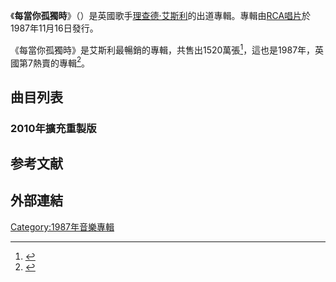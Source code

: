 {{NoteTA
|G1=Show
|G2=Music
|1=zh-tw:瑞克·艾斯里; zh-cn:理查德·艾斯利; zh-hk:力克·艾斯里; zh-mo:力克·艾斯里; zh-sg:理查德·艾斯利;
|2=zh-tw:瑞克; zh-cn:理查德; zh-hk:力克; zh-mo:力克; zh-sg:理查德;
|3=zh-tw:艾斯里; zh-cn:艾斯利; zh-hk:艾斯里; zh-mo:艾斯里; zh-sg:艾斯利;}}
{{Infobox album
| name = 每當你孤獨時
| original_name = ''{{lang|en|Whenever You Need Somebody}}''
| type         = studio
| artist       = [[理查德·艾斯利|理查德·艾斯利]]
| cover        = Whenever You Need Somebody by Rick Astley.png
| caption      = 
| alt          = 
| released     = {{start date|1987|11|16}}
| studio       = PWL工作室
| genre        = <!-- All of these genres are sourced. Do not add genres without sources. -->
* [[流行_(音樂類型)|流行]]
* [[流行舞曲|流行舞曲]]
| length       = {{duration|m=39|s=52}}
| label        = [[RCA唱片|RCA唱片]]
| producer     = {{hlist|{{le|史塔克·艾特肯·瓦特爾曼|Stock Aitken Waterman}}|{{le|菲爾·哈定 (製作人)|Phil Harding (producer)|菲爾·哈定}}|伊恩·庫爾諾|Daize Washbourn}}
| next_title   = {{le|擁我入懷|Hold Me in Your Arms (album)}}
| next_year    = 1988
| misc         = {{Singles
  | name        = 每當你孤獨時
  | type        = studio
  | single1     = [[Never_Gonna_Give_You_Up|Never Gonna Give You Up]]
  | single1date = 1987年7月27日
  | single2     = {{le|每當你孤獨時 (歌曲)|Whenever You Need Somebody (song)|每當你孤獨時}}
  | single2date = 1987年10月31日
  | single3     = {{le|When I Fall in Love|When I Fall in Love#Rick Astley version}} / [[My_Arms_Keep_Missing_You|My Arms Keep Missing You]]
  | single3date = 1987年11月30日
  | single4     = [[Together_Forever_(歌曲)|Together Forever]]
  | single4date = 1988年1月12日
  | single5     = {{le|It Would Take a Strong Strong Man}}
  | single5date = 1988年4月5日
  | single6     = [[Don't_Say_Goodbye_(理查德·艾斯利歌曲)|Don't Say Goodbye]]
  | single6date = 1988年12月20日
  }}
}}

《'''每當你孤獨時'''》（{{lang-en|''Whenever You Need Somebody''}}）是英國歌手[[理查德·艾斯利|理查德·艾斯利]]的出道專輯。專輯由[[RCA唱片|RCA唱片]]於1987年11月16日發行。

《每當你孤獨時》是艾斯利最暢銷的專輯，共售出1520萬張<ref>{{cite web |url=http://www.rickastley.co.uk/biography/biography.html |title=Biography |website=Rickastley.co.uk |accessdate=2010-02-10 |language=en |deadurl=no |archiveurl=https://web.archive.org/web/20100210092804/http://www.rickastley.co.uk/biography/biography.html |archivedate=2010-02-10 }}</ref>，這也是1987年，英國第7熱賣的專輯<ref>{{cite web |url=http://www.everyhit.com/chartalb4.html |title=Top Albums of 1987 |website=everyHit.com |accessdate=2008-03-31 |language=en |deadurl=no |archiveurl=https://web.archive.org/web/20080331051610/http://www.everyhit.com/chartalb4.html |archivedate=2008-03-31}}</ref>。

==曲目列表==
{{Track listing
| headline = 《每當你孤獨時》
| total_length = 39:52

| title1 = [[Never_Gonna_Give_You_Up|Never Gonna Give You Up]]
| length1 = 3:35

| title2 = {{le|每當你孤獨時 (歌曲)|Whenever You Need Somebody (song)|每當你孤獨時}}
| length2 = 3:52

| title3 = [[Together_Forever_(歌曲)|Together Forever]]
| length3 = 3:24

| title4 = {{le|It Would Take a Strong Strong Man}}
| length4 = 3:39

| title5 = The Love Has Gone
| length5 = 4:20

| title6 = [[Don't_Say_Goodbye_(理查德·艾斯利歌曲)|Don't Say Goodbye]]
| length6 = 4:11

| title7 = Slipping Away
| length7 = 3:52

| title8 = No More Looking for Love
| length8 = 3:10

| title9 = You Move Me
| length9 = 3:40

| title10 = {{le|When I Fall in Love|When I Fall in Love#Rick Astley version}}
| length10 = 2:59
}}

===2010年擴充重製版===
{{Track listing
| headline = Disc one (bonus tracks)
| collapsed = yes

| title11 = When You Gonna
| note11 = 7″ Mix) (credited to Rick & Lisa
| length11 = 3:32

| title12 = Just Good Friends
| length12 = 3:45

| title13 = I'll Never Set You Free
| length13 = 3:34

| title14 = When You Gonna
| note14 = Extended Mix) (credited to Rick & Lisa
| length14 = 7:32

| title15 = Never Gonna Give You Up 
| note15 = Cake Mix
| length15 = 5:48

| title16 = Whenever You Need Somebody
| note16 = Lonely Hearts Mix
| length16 = 7:34

| title17 = Together Forever
| note17 = Lover's Leap Extended Remix
| length17 = 7:05
}}

{{Track listing
| headline = Disc two (The Remixes)
| collapsed = yes

| title1 = Whenever You Need Somebody
| note1 = 7″ Mix
| length1 = 3:32

| title2 = Together Forever
| note2 = Lover's Leap Mix
| length2 = 3:52

| title3 = When You Gonna
| note3 = Borough Anarchy Mix) (credited to Rick & Lisa
| length3 = 3:24

| title4 = Never Gonna Give You Up
| note4 = Escape from Newton Mix
| length4 = 6:25

| title5 = Whenever You Need Somebody
| note5 = Rick Sets It Off Mix
| length5 = 7:54

| title6 = Together Forever
| note6 = House of Love Mix
| length6 = 6:55

| title7 = It Would Take a Strong Strong Man
| note7 = Matt's Jazzy Guitar Mix
| length7 = 7:47

| title8 = When You Gonna
| note8 = Home Boy Mix) (credited to Rick & Lisa
| length8 = 5:48

| title9 = Never Gonna Give You Up
| note9 = Escape to New York Mix
| length9 = 7:02

| title10 = Whenever You Need Somebody
| note10 = XK150 Mix
| length10 = 4:39

| title11 = When You Gonna
| note11 = Bonus Beats Mix) (credited to Rick & Lisa
| length11 = 4:46

| title12 = Never Gonna Give You Up
| note12 = instrumental
| length12 = 6:18

| title13 = Whenever You Need Somebody
| note13 = instrumental
| length13 = 3:51

| title14 = It Would Take a Strong Strong Man
| note14 = instrumental
| length14 = 3:32
}}

== 参考文献 ==
{{reflist}}

== 外部連結 ==
{{Rick Astley}}
{{Authority control}}
{{DEFAULTSORT:Whenever You Need Somebody}}
[[Category:1987年音樂專輯|Category:1987年音樂專輯]]